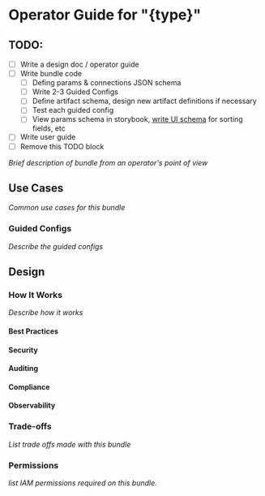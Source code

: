 # Operator Guide for "{type}"

## TODO:

* [ ] Write a design doc / operator guide
* [ ] Write bundle code
  * [ ] Defing params & connections JSON schema
  * [ ] Write 2-3 Guided Configs
  * [ ] Define artifact schema, design new artifact definitions if necessary
  * [ ] Test each guided config
  * [ ] View params schema in storybook, [write UI schema](https://react-jsonschema-form.readthedocs.io/en/latest/usage/widgets/) for sorting fields, etc
* [ ] Write user guide
* [ ] Remove this TODO block

_Brief description of bundle from an operator's point of view_

## Use Cases

_Common use cases for this bundle_

### Guided Configs

_Describe the guided configs_

## Design

### How It Works

_Describe how it works_

#### Best Practices

#### Security

#### Auditing

#### Compliance

#### Observability

### Trade-offs

_List trade offs made with this bundle_

### Permissions

_list IAM permissions required on this bundle._
